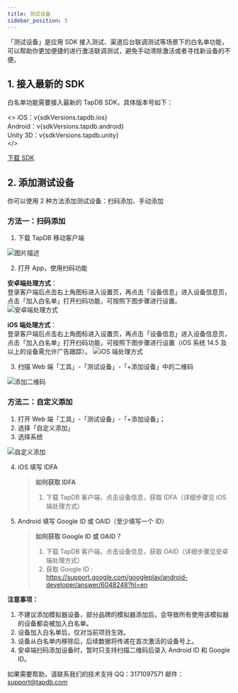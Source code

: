 ```yaml
---
title: 测试设备
sidebar_position: 5
---
```



「测试设备」是应用 SDK 接入测试、渠道后台联调测试等场景下的白名单功能，可以帮助你更加便捷的进行激活联调测试，避免手动清除激活或者寻找新设备的不便。

## 1. 接入最新的 SDK

白名单功能需要接入最新的 TapDB SDK，具体版本号如下：

<>
iOS：v{sdkVersions.tapdb.ios}<br />
Android：v{sdkVersions.tapdb.android}<br />
Unity 3D：v{sdkVersions.tapdb.unity}<br />
</><br />

[下载 SDK](/sdk/tapdb/download)

## 2. 添加测试设备

你可以使用 2 种方法添加测试设备：扫码添加、手动添加

### 方法一：扫码添加

1. 下载 TapDB 移动客户端

![图片描述](/img/app-dl-qr.png)

2. 打开 App，使用扫码功能

**安卓端处理方式**：<br/>
登录客户端后点击右上角图标进入设置页，再点击「设备信息」进入设备信息页，点击「加入白名单」打开扫码功能，可按照下图步骤进行设置。
![安卓端处理方式](/img/customEvent/whitelist/Android-whitelist.png)

**iOS 端处理方式**：<br/>
登录客户端后点击右上角图标进入设置页，再点击「设备信息」进入设备信息页，点击「加入白名单」打开扫码功能，可按照下图步骤进行设置（iOS 系统 14.5 及以上的设备需允许广告跟踪）。
![iOS 端处理方式](/img/customEvent/whitelist/iOS-whitelist.png)

3. 扫描 Web 端「工具」-「测试设备」-「+添加设备」中的二维码

![添加二维码](/img/customEvent/whitelist/web-whitelist.png)

### 方法二：自定义添加

1. 打开 Web 端「工具」-「测试设备」-「+添加设备」；
2. 选择「自定义添加」
3. 选择系统

![自定义添加](/img/customEvent/whitelist/zidingyi-whitelist.png)

4. iOS 填写 IDFA

   > **如何获取 IDFA**
   >
   > 1. 下载 TapDB 客户端，点击设备信息，获取 IDFA（详细步骤见 iOS 端处理方式）

5. Android 填写 Google ID 或 OAID（至少填写一个 ID）
   > **如何获取 Google ID 或 OAID？**
   >
   > 1. 下载 TapDB 客户端，点击设备信息，获取 OAID（详细步骤见安卓端处理方式）
   > 2. 获取 Google ID : <https://support.google.com/googleplay/android-developer/answer/6048248?hl=en>

**注意事项：**

1. 不建议添加模拟器设备，部分品牌的模拟器添加后，会导致所有使用该模拟器的设备都会被加入白名单。
2. 设备加入白名单后，仅对当前项目生效。
3. 设备从白名单内移除后，后续数据将传递在首次激活的设备号上。
4. 安卓端扫码添加设备时，暂时只支持扫描二维码后录入 Android ID 和 Google ID。

如果需要帮助，请联系我们的技术支持
QQ：3171097571
邮件：support@tapdb.com
